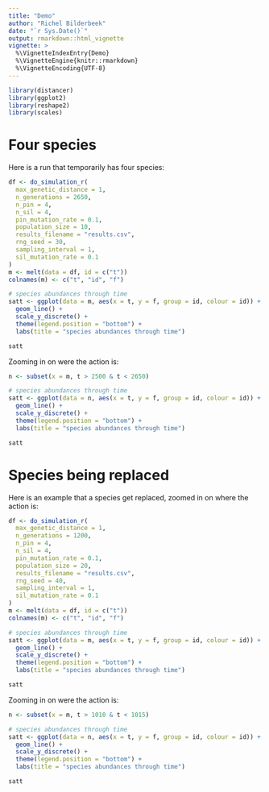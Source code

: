 ```yaml
---
title: "Demo"
author: "Richel Bilderbeek"
date: "`r Sys.Date()`"
output: rmarkdown::html_vignette
vignette: >
  %\VignetteIndexEntry{Demo}
  %\VignetteEngine{knitr::rmarkdown}
  %\VignetteEncoding{UTF-8}
---
```


```r
library(distancer)
library(ggplot2)
library(reshape2)
library(scales)
```


# Four species

Here is a run that temporarily has four species:

```r
df <- do_simulation_r(
  max_genetic_distance = 1,
  n_generations = 2650,
  n_pin = 4,
  n_sil = 4,
  pin_mutation_rate = 0.1,
  population_size = 10,
  results_filename = "results.csv",
  rng_seed = 30,
  sampling_interval = 1,
  sil_mutation_rate = 0.1
)
m <- melt(data = df, id = c("t"))
colnames(m) <- c("t", "id", "f")

# species abundances through time
satt <- ggplot(data = m, aes(x = t, y = f, group = id, colour = id)) + 
  geom_line() + 
  scale_y_discrete() + 
  theme(legend.position = "bottom") + 
  labs(title = "species abundances through time")

satt

```

Zooming in on were the action is:

```r
n <- subset(x = m, t > 2500 & t < 2650)

# species abundances through time
satt <- ggplot(data = n, aes(x = t, y = f, group = id, colour = id)) + 
  geom_line() + 
  scale_y_discrete() + 
  theme(legend.position = "bottom") + 
  labs(title = "species abundances through time")

satt
```

# Species being replaced

Here is an example that a species get replaced, zoomed in on 
where the action is:

```r
df <- do_simulation_r(
  max_genetic_distance = 1,
  n_generations = 1200,
  n_pin = 4,
  n_sil = 4,
  pin_mutation_rate = 0.1,
  population_size = 20,
  results_filename = "results.csv",
  rng_seed = 40,
  sampling_interval = 1,
  sil_mutation_rate = 0.1
)
m <- melt(data = df, id = c("t"))
colnames(m) <- c("t", "id", "f")

# species abundances through time
satt <- ggplot(data = m, aes(x = t, y = f, group = id, colour = id)) + 
  geom_line() + 
  scale_y_discrete() + 
  theme(legend.position = "bottom") + 
  labs(title = "species abundances through time")

satt
```

Zooming in on were the action is:

```r
n <- subset(x = m, t > 1010 & t < 1015)

# species abundances through time
satt <- ggplot(data = n, aes(x = t, y = f, group = id, colour = id)) + 
  geom_line() + 
  scale_y_discrete() + 
  theme(legend.position = "bottom") + 
  labs(title = "species abundances through time")

satt
```


